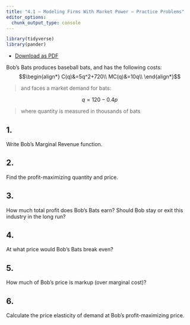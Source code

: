 ```yaml
---
title: "4.1 — Modeling Firms With Market Power — Practice Problems"
editor_options: 
  chunk_output_type: console
---
```


```r
library(tidyverse)
library(pander)
```

- [<i class="fas fa-file-pdf"></i> Download as PDF](/practice/4.1-practice.pdf)
<!-- [<i class="far fa-life-ring"></i> Answer Key](https://www.youtube.com/watch/dQw4w9WgXcQ)-->

Bob's Bats produces baseball bats, and has the following costs:
$$\begin{align*}
C(q)&=5q^2+720\\
MC(q)&=10q\\	
\end{align*}$$

> and faces a market demand for bats:

$$q = 120-0.4p$$

> where quantity is measured in thousands of bats

## 1. 
Write Bob's Marginal Revenue function.

## 2.
Find the profit-maximizing quantity and price.

## 3.
How much total profit does Bob's Bats earn? Should Bob stay or exit this industry in the long run?

## 4.
At what price would Bob's Bats break even?

## 5.
How much of Bob's price is markup (over marginal cost)?

## 6.
Calculate the price elasticity of demand at Bob's profit-maximizing price.